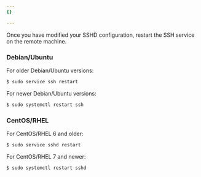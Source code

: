 ```yaml
---
{}

---
```


Once you have modified your SSHD configuration, restart the SSH service on the remote machine.

### Debian/Ubuntu

For older Debian/Ubuntu versions:

```sh
$ sudo service ssh restart
```

For newer Debian/Ubuntu versions:

```sh
$ sudo systemctl restart ssh
```

### CentOS/RHEL

For CentOS/RHEL 6 and older:

```sh
$ sudo service sshd restart
```

For CentOS/RHEL 7 and newer:

```sh
$ sudo systemctl restart sshd
```

